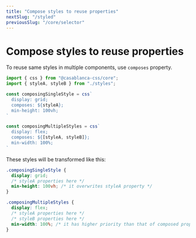 ```yaml
---
title: "Compose styles to reuse properties"
nextSlug: "/styled"
previousSlug: "/core/selector"
---
```


# Compose styles to reuse properties

To reuse same styles in multiple components, use `composes` property.

```ts
import { css } from "@casablanca-css/core";
import { styleA, styleB } from "./styles";

const composingSingleStyle = css`
  display: grid;
  composes: ${styleA};
  min-height: 100vh;
`

const composingMultipleStyles = css`
  display: flex;
  composes: ${[styleA, styleB]};
  min-width: 100%;
`
```

These styles will be transformed like this:

```css
.composingSingleStyle {
  display: grid;
  /* styleA properties here */
  min-height: 100vh; /* it overwrites styleA property */
}

.composingMultipleStyles {
  display: flex;
  /* styleA properties here */
  /* styleB properties here */
  min-width: 100%; /* it has higher priority than that of composed properties */
}

```